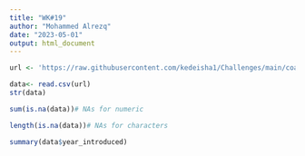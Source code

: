```yaml
---
title: "WK#19"
author: "Mohammed Alrezq"
date: "2023-05-01"
output: html_document
---
```


```r
url <- 'https://raw.githubusercontent.com/kedeisha1/Challenges/main/coaster_db.csv'

data<- read.csv(url)
str(data)
```

```r
sum(is.na(data))# NAs for numeric 

length(is.na(data))# NAs for characters 
```

```r
summary(data$year_introduced)
```

